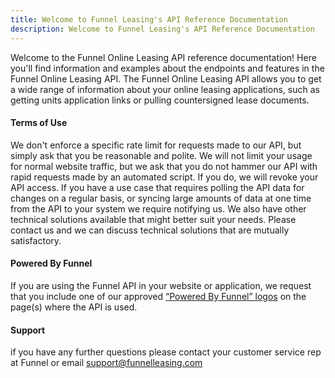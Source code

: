 ```yaml
---
title: Welcome to Funnel Leasing's API Reference Documentation
description: Welcome to Funnel Leasing's API Reference Documentation
---
```


Welcome to the Funnel Online Leasing API reference documentation! Here you'll find information and examples about the endpoints and features in the Funnel Online Leasing API. The Funnel Online Leasing API allows you to get a wide range of information about your online leasing applications, such as getting units application links or pulling countersigned lease documents.

#### Terms of Use


<Aside type="note" title="A Brief Statement on Rate Limits">
    We don't enforce a specific rate limit for requests made to our API, but simply ask that you be reasonable and polite. We will not limit your usage for normal website traffic, but we ask that you do not hammer our API with rapid requests made by an automated script. If you do, we will revoke your API access. If you have a use case that requires polling the API data for changes on a regular basis, or syncing large amounts of data at one time from the API to your system we require notifying us. We also have other technical solutions available that might better suit your needs. Please contact us and we can discuss technical solutions that are mutually satisfactory.
</Aside>

#### Powered By Funnel
If you are using the Funnel API in your website or application, we request that you include one of our approved [“Powered By Funnel” logos](https://developers.funnelleasing.com/assets/NestioPoweredByLogos.zip) on the page(s) where the API is used.

#### Support
if you have any further questions please contact your customer service rep at Funnel or email [support@funnelleasing.com](mailto:support@funnelleasing.com)